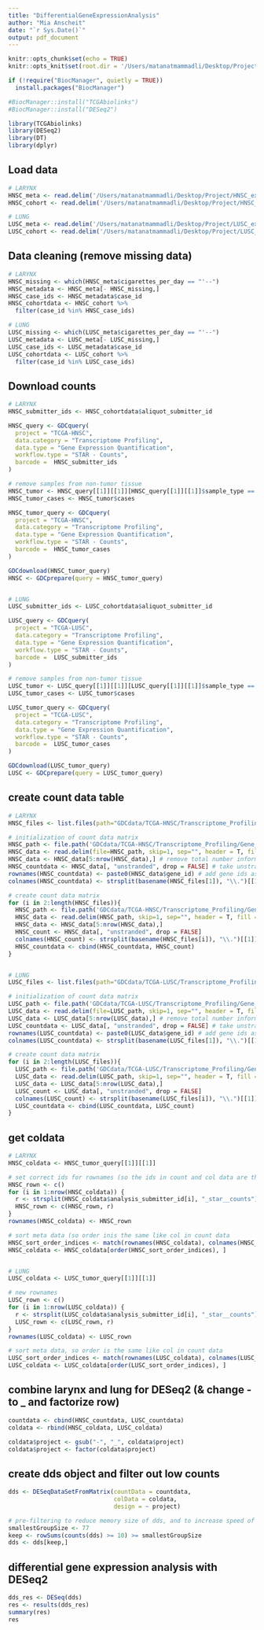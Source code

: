 ```yaml
---
title: "DifferentialGeneExpressionAnalysis"
author: "Mia Anscheit"
date: "`r Sys.Date()`"
output: pdf_document
---
```


```r
knitr::opts_chunk$set(echo = TRUE)
knitr::opts_knit$set(root.dir = '/Users/matanatmammadli/Desktop/Project')

if (!require("BiocManager", quietly = TRUE))
  install.packages("BiocManager")

#BiocManager::install("TCGAbiolinks")
#BiocManager::install("DESeq2")

library(TCGAbiolinks)
library(DESeq2)
library(DT)
library(dplyr)
```

## Load data 

```r
# LARYNX
HNSC_meta <- read.delim('/Users/matanatmammadli/Desktop/Project/HNSC_exposure.tsv')
HNSC_cohort <- read.delim('/Users/matanatmammadli/Desktop/Project/HNSC_aliquot.tsv', sep = '\t', header = TRUE, fill = TRUE)

# LUNG
LUSC_meta <- read.delim('/Users/matanatmammadli/Desktop/Project/LUSC_exposure.tsv')
LUSC_cohort <- read.delim('/Users/matanatmammadli/Desktop/Project/LUSC_aliquot.tsv', sep = '\t', header = TRUE, fill = TRUE)
```

## Data cleaning (remove missing data)

```r
# LARYNX
HNSC_missing <- which(HNSC_meta$cigarettes_per_day == "'--")
HNSC_metadata <- HNSC_meta[- HNSC_missing,]
HNSC_case_ids <- HNSC_metadata$case_id
HNSC_cohortdata <- HNSC_cohort %>%
  filter(case_id %in% HNSC_case_ids)

# LUNG
LUSC_missing <- which(LUSC_meta$cigarettes_per_day == "'--")
LUSC_metadata <- LUSC_meta[- LUSC_missing,]
LUSC_case_ids <- LUSC_metadata$case_id
LUSC_cohortdata <- LUSC_cohort %>%
  filter(case_id %in% LUSC_case_ids)
```

## Download counts

```r
# LARYNX
HNSC_submitter_ids <- HNSC_cohortdata$aliquot_submitter_id

HNSC_query <- GDCquery(
  project = "TCGA-HNSC", 
  data.category = "Transcriptome Profiling", 
  data.type = "Gene Expression Quantification", 
  workflow.type = "STAR - Counts",
  barcode =  HNSC_submitter_ids
)

# remove samples from non-tumor tissue
HNSC_tumor <- HNSC_query[[1]][[1]][HNSC_query[[1]][[1]]$sample_type == "Primary Tumor", ] 
HNSC_tumor_cases <- HNSC_tumor$cases

HNSC_tumor_query <- GDCquery(
  project = "TCGA-HNSC", 
  data.category = "Transcriptome Profiling", 
  data.type = "Gene Expression Quantification", 
  workflow.type = "STAR - Counts",
  barcode =  HNSC_tumor_cases
)

GDCdownload(HNSC_tumor_query)
HNSC <- GDCprepare(query = HNSC_tumor_query)


# LUNG
LUSC_submitter_ids <- LUSC_cohortdata$aliquot_submitter_id

LUSC_query <- GDCquery(
  project = "TCGA-LUSC", 
  data.category = "Transcriptome Profiling", 
  data.type = "Gene Expression Quantification", 
  workflow.type = "STAR - Counts",
  barcode =  LUSC_submitter_ids
)

# remove samples from non-tumor tissue
LUSC_tumor <- LUSC_query[[1]][[1]][LUSC_query[[1]][[1]]$sample_type == "Primary Tumor", ]
LUSC_tumor_cases <- LUSC_tumor$cases

LUSC_tumor_query <- GDCquery(
  project = "TCGA-LUSC", 
  data.category = "Transcriptome Profiling", 
  data.type = "Gene Expression Quantification", 
  workflow.type = "STAR - Counts",
  barcode =  LUSC_tumor_cases
)

GDCdownload(LUSC_tumor_query)
LUSC <- GDCprepare(query = LUSC_tumor_query)
```

## create count data table

```r
# LARYNX
HNSC_files <- list.files(path="GDCdata/TCGA-HNSC/Transcriptome_Profiling/Gene_Expression_Quantification/", recursive=T)

# initialization of count data matrix
HNSC_path <- file.path('GDCdata/TCGA-HNSC/Transcriptome_Profiling/Gene_Expression_Quantification/', HNSC_files[1])
HNSC_data <- read.delim(file=HNSC_path, skip=1, sep="", header = T, fill = TRUE) # load first file
HNSC_data <- HNSC_data[5:nrow(HNSC_data),] # remove total number information
HNSC_countdata <- HNSC_data[, "unstranded", drop = FALSE] # take unstranded columns as count data 
rownames(HNSC_countdata) <- paste0(HNSC_data$gene_id) # add gene ids as row names
colnames(HNSC_countdata) <- strsplit(basename(HNSC_files[1]), "\\.")[[1]][1] # add sample id

# create count data matrix
for (i in 2:length(HNSC_files)){
  HNSC_path <- file.path('GDCdata/TCGA-HNSC/Transcriptome_Profiling/Gene_Expression_Quantification/', HNSC_files[i])
  HNSC_data <- read.delim(HNSC_path, skip=1, sep="", header = T, fill = TRUE)
  HNSC_data <- HNSC_data[5:nrow(HNSC_data),]
  HNSC_count <- HNSC_data[, "unstranded", drop = FALSE]
  colnames(HNSC_count) <- strsplit(basename(HNSC_files[i]), "\\.")[[1]][1]
  HNSC_countdata <- cbind(HNSC_countdata, HNSC_count)
}


# LUNG
LUSC_files <- list.files(path="GDCdata/TCGA-LUSC/Transcriptome_Profiling/Gene_Expression_Quantification/", recursive=T)

# initialization of count data matrix
LUSC_path <- file.path('GDCdata/TCGA-LUSC/Transcriptome_Profiling/Gene_Expression_Quantification/', LUSC_files[1])
LUSC_data <- read.delim(file=LUSC_path, skip=1, sep="", header = T, fill = TRUE) # load first file
LUSC_data <- LUSC_data[5:nrow(LUSC_data),] # remove total number information
LUSC_countdata <- LUSC_data[, "unstranded", drop = FALSE] # take unstranded columns as count data 
rownames(LUSC_countdata) <- paste0(LUSC_data$gene_id) # add gene ids as row names
colnames(LUSC_countdata) <- strsplit(basename(LUSC_files[1]), "\\.")[[1]][1] # add sample id

# create count data matrix
for (i in 2:length(LUSC_files)){
  LUSC_path <- file.path('GDCdata/TCGA-LUSC/Transcriptome_Profiling/Gene_Expression_Quantification/', LUSC_files[i])
  LUSC_data <- read.delim(LUSC_path, skip=1, sep="", header = T, fill = TRUE)
  LUSC_data <- LUSC_data[5:nrow(LUSC_data),]
  LUSC_count <- LUSC_data[, "unstranded", drop = FALSE]
  colnames(LUSC_count) <- strsplit(basename(LUSC_files[i]), "\\.")[[1]][1]
  LUSC_countdata <- cbind(LUSC_countdata, LUSC_count)
}
```

## get coldata

```r
# LARYNX
HNSC_coldata <- HNSC_tumor_query[[1]][[1]]

# set correct ids for rownames (so the ids in count and col data are the same)
HNSC_rown <- c()
for (i in 1:nrow(HNSC_coldata)) {
  r <- strsplit(HNSC_coldata$analysis_submitter_id[i], "_star__counts")[[1]]
  HNSC_rown <- c(HNSC_rown, r)
}
rownames(HNSC_coldata) <- HNSC_rown

# sort meta data (so order inis the same like col in count data
HNSC_sort_order_indices <- match(rownames(HNSC_coldata), colnames(HNSC_countdata))
HNSC_coldata <- HNSC_coldata[order(HNSC_sort_order_indices), ]


# LUNG
LUSC_coldata <- LUSC_tumor_query[[1]][[1]]

# new rownames
LUSC_rown <- c()
for (i in 1:nrow(LUSC_coldata)) {
  r <- strsplit(LUSC_coldata$analysis_submitter_id[i], "_star__counts")[[1]]
  LUSC_rown <- c(LUSC_rown, r)
}
rownames(LUSC_coldata) <- LUSC_rown

# sort meta data, so order is the same like col in count data
LUSC_sort_order_indices <- match(rownames(LUSC_coldata), colnames(LUSC_countdata))
LUSC_coldata <- LUSC_coldata[order(LUSC_sort_order_indices), ]
```

## combine larynx and lung for DESeq2 (& change - to _ and factorize row)

```r
countdata <- cbind(HNSC_countdata, LUSC_countdata)
coldata <- rbind(HNSC_coldata, LUSC_coldata)

coldata$project <- gsub("-", "_", coldata$project)
coldata$project <- factor(coldata$project)
```

## create dds object and filter out low counts

```r
dds <- DESeqDataSetFromMatrix(countData = countdata,
                              colData = coldata,
                              design = ~ project)

# pre-filtering to reduce memory size of dds, and to increase speed of count modeling 
smallestGroupSize <- 77
keep <- rowSums(counts(dds) >= 10) >= smallestGroupSize
dds <- dds[keep,]
```

## differential gene expression analysis with DESeq2

```r
dds_res <- DESeq(dds)
res <- results(dds_res)
summary(res)
res
```